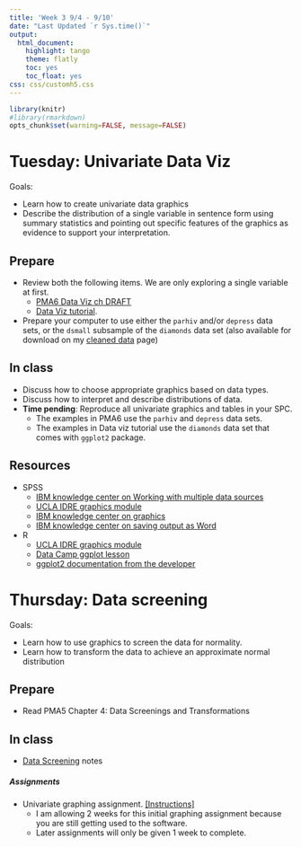 ```yaml
---
title: 'Week 3 9/4 - 9/10'
date: "Last Updated `r Sys.time()`"
output:
  html_document:
    highlight: tango
    theme: flatly
    toc: yes
    toc_float: yes
css: css/customh5.css
---
```


```r
library(knitr)
#library(rmarkdown)
opts_chunk$set(warning=FALSE, message=FALSE) 
```


# Tuesday: Univariate Data Viz
Goals: 

* Learn how to create univariate data graphics
* Describe the distribution of a single variable in sentence form using summary statistics and pointing out specific features of the graphics as evidence to support your interpretation. 

## Prepare 
* Review both the following items. We are only exploring a single variable at first.
    - [PMA6 Data Viz ch DRAFT](docs/pma6_ch4_draft.pdf)
    - [Data Viz tutorial](https://norcalbiostat.github.io/MATH130/materials/day56-data-viz.html). 
* Prepare your computer to use either the `parhiv` and/or `depress` data sets, or the `dsmall` subsample of the `diamonds` data set (also available for download on my [cleaned data](https://norcalbiostat.netlify.com/data/cleaned_data/) page)

## In class
* Discuss how to choose appropriate graphics based on data types. 
* Discuss how to interpret and describe distributions of data. 
* **Time pending**: Reproduce all univariate graphics and tables in your SPC. 
    - The examples in PMA6 use the `parhiv` and `depress` data sets. 
    - The examples in Data viz tutorial use the `diamonds` data set that comes with `ggplot2` package.           

## Resources
* SPSS
    - [IBM knowledge center on Working with multiple data sources](https://www.ibm.com/support/knowledgecenter/en/SSLVMB_22.0.0/com.ibm.spss.statistics.help/spss/base/multiple_datasets_intro.htm)
    - [UCLA IDRE graphics module](https://stats.idre.ucla.edu/spss/seminars/spssgraphics/graphics-in-spss/)
    - [IBM knowledge center on graphics](https://www.ibm.com/support/knowledgecenter/en/SSLVMB_22.0.0/com.ibm.spss.statistics.help/spss/base/idh_idc_cg_help_main.htm)
    - [IBM knowledge center on saving output as Word](https://www.ibm.com/support/knowledgecenter/en/SSLVMB_24.0.0/spss/tutorials/outputtut_msapps.html)
* R
    - [UCLA IDRE graphics module](https://stats.idre.ucla.edu/r/modules/exploring-data-with-graphics/)
    - [Data Camp ggplot lesson](https://www.datacamp.com/courses/data-visualization-with-ggplot2-1)
    - [ggplot2 documentation from the developer](http://ggplot2.tidyverse.org/index.html)


# Thursday: Data screening
Goals: 

* Learn how to use graphics to screen the data for normality. 
* Learn how to transform the data to achieve an approximate normal distribution

## Prepare
* Read PMA5 Chapter 4: Data Screenings and Transformations


## In class
* [Data Screening](docs/lec03_data_screen.html) notes


##### Assignments
* Univariate graphing assignment. [[Instructions]](hw/Univ_Graphing.html)
    - I am allowing 2 weeks for this initial graphing assignment because you are still getting used to the software. 
    - Later assignments will only be given 1 week to complete. 

          




